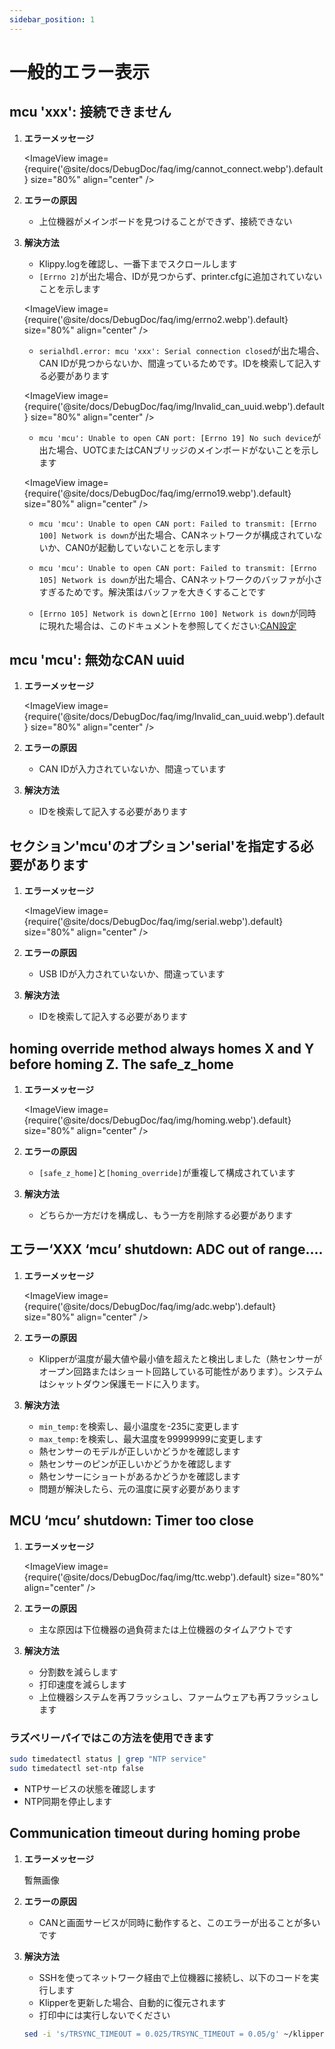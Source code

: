```yaml
---
sidebar_position: 1
---
```


# 一般的エラー表示


## mcu 'xxx': 接続できません

1. **エラーメッセージ**

   <ImageView image={require('@site/docs/DebugDoc/faq/img/cannot_connect.webp').default} size="80%" align="center" />

2. **エラーの原因**

   * 上位機器がメインボードを見つけることができず、接続できない

3. **解決方法**

   * Klippy.logを確認し、一番下までスクロールします
   * `[Errno 2]`が出た場合、IDが見つからず、printer.cfgに追加されていないことを示します

   <ImageView image={require('@site/docs/DebugDoc/faq/img/errno2.webp').default} size="80%" align="center" />

   * `serialhdl.error: mcu 'xxx': Serial connection closed`が出た場合、CAN IDが見つからないか、間違っているためです。IDを検索して記入する必要があります

   <ImageView image={require('@site/docs/DebugDoc/faq/img/lnvalid_can_uuid.webp').default} size="80%" align="center" />
 
   * `mcu 'mcu': Unable to open CAN port: [Errno 19] No such device`が出た場合、UOTCまたはCANブリッジのメインボードがないことを示します

   <ImageView image={require('@site/docs/DebugDoc/faq/img/errno19.webp').default} size="80%" align="center" />

   * `mcu 'mcu': Unable to open CAN port: Failed to transmit: [Errno 100] Network is down`が出た場合、CANネットワークが構成されていないか、CAN0が起動していないことを示します

   * `mcu 'mcu': Unable to open CAN port: Failed to transmit: [Errno 105] Network is down`が出た場合、CANネットワークのバッファが小さすぎるためです。解決策はバッファを大きくすることです

   * `[Errno 105] Network is down`と`[Errno 100] Network is down`が同時に現れた場合は、このドキュメントを参照してください:[CAN設定](/docs/DebugDoc/faq/klipper_can.mdx "クリックしてジャンプ")

## mcu 'mcu': 無効なCAN uuid

1. **エラーメッセージ**

   <ImageView image={require('@site/docs/DebugDoc/faq/img/lnvalid_can_uuid.webp').default} size="80%" align="center" />

2. **エラーの原因**

   * CAN IDが入力されていないか、間違っています

3. **解決方法**

   * IDを検索して記入する必要があります

## セクション'mcu'のオプション'serial'を指定する必要があります

1. **エラーメッセージ**

   <ImageView image={require('@site/docs/DebugDoc/faq/img/serial.webp').default} size="80%" align="center" />

2. **エラーの原因**

   * USB IDが入力されていないか、間違っています

3. **解決方法**

   * IDを検索して記入する必要があります

## homing override method always homes X and Y before homing Z. The safe_z_home

1. **エラーメッセージ**

   <ImageView image={require('@site/docs/DebugDoc/faq/img/homing.webp').default} size="80%" align="center" />

2. **エラーの原因**

   * `[safe_z_home]`と`[homing_override]`が重複して構成されています

3. **解決方法**

   * どちらか一方だけを構成し、もう一方を削除する必要があります

## エラー‘XXX ‘mcu’ shutdown: ADC out of range….

1. **エラーメッセージ**

   <ImageView image={require('@site/docs/DebugDoc/faq/img/adc.webp').default} size="80%" align="center" />

2. **エラーの原因**

   * Klipperが温度が最大値や最小値を超えたと検出しました（熱センサーがオープン回路またはショート回路している可能性があります）。システムはシャットダウン保護モードに入ります。

3. **解決方法**

   * `min_temp:`を検索し、最小温度を-235に変更します
   * `max_temp:`を検索し、最大温度を99999999に変更します
   * 熱センサーのモデルが正しいかどうかを確認します
   * 熱センサーのピンが正しいかどうかを確認します
   * 熱センサーにショートがあるかどうかを確認します
   * 問題が解決したら、元の温度に戻す必要があります

## MCU ‘mcu’ shutdown: Timer too close

1. **エラーメッセージ**

   <ImageView image={require('@site/docs/DebugDoc/faq/img/ttc.webp').default} size="80%" align="center" />

2. **エラーの原因**

   * 主な原因は下位機器の過負荷または上位機器のタイムアウトです

3. **解決方法**

   * 分割数を減らします
   * 打印速度を減らします
   * 上位機器システムを再フラッシュし、ファームウェアも再フラッシュします

### ラズベリーパイではこの方法を使用できます

   ```bash
   sudo timedatectl status | grep "NTP service" 
   sudo timedatectl set-ntp false
   ```

   * NTPサービスの状態を確認します
   * NTP同期を停止します

## Communication timeout during homing probe 

1. **エラーメッセージ**

   暫無画像

2. **エラーの原因**

   * CANと画面サービスが同時に動作すると、このエラーが出ることが多いです

3. **解決方法**

   * SSHを使ってネットワーク経由で上位機器に接続し、以下のコードを実行します
   * Klipperを更新した場合、自動的に復元されます
   * 打印中には実行しないでください
   ```bash
   sed -i 's/TRSYNC_TIMEOUT = 0.025/TRSYNC_TIMEOUT = 0.05/g' ~/klipper/klippy/mcu.py && sudo systemctl restart klipper
   ```
